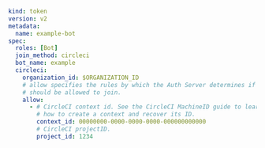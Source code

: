 ```yaml
kind: token
version: v2
metadata:
  name: example-bot
spec:
  roles: [Bot]
  join_method: circleci
  bot_name: example
  circleci:
    organization_id: $ORGANIZATION_ID
    # allow specifies the rules by which the Auth Server determines if `tbot`
    # should be allowed to join.
    allow:
      - # CircleCI context id. See the CircleCI MachineID guide to learn
        # how to create a context and recover its ID.
        context_id: 00000000-0000-0000-0000-000000000000
        # CircleCI projectID.
        project_id: 1234
```
